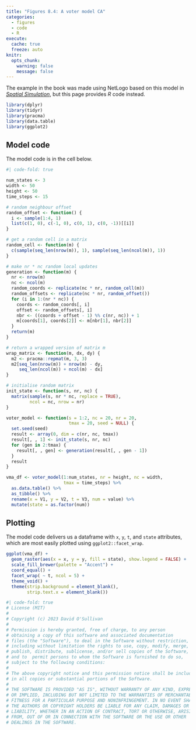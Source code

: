 ```yaml
---
title: "Figures 8.4: A voter model CA"
categories: 
  - figures
  - code
  - R
execute: 
  cache: true
  freeze: auto
knitr:
  opts_chunk: 
    warning: false
    message: false
---
```


The example in the book was made using NetLogo based on this model in [_Spatial Simulation_](https://dosull.github.io/pattern-and-process/chapter-3/3.8.html), but this page provides _R_ code instead.

```r
library(dplyr)
library(tidyr)
library(pracma)
library(data.table)
library(ggplot2)
```

## Model code
The model code is in the cell below.

```r
#| code-fold: true

num_states <- 3
width <- 50
height <- 50
time_steps <- 15

# random neighbour offset
random_offset <- function() {
  i <- sample(1:4, 1)
  list(c(1, 0), c(-1, 0), c(0, 1), c(0, -1))[[i]]
}

# get a random cell in a matrix
random_cell <- function(m) {
  c(sample(seq_len(nrow(m)), 1), sample(seq_len(ncol(m)), 1))
}

# make nr * nc random local updates
generation <- function(m) {
  nr <- nrow(m)
  nc <- ncol(m)
  random_coords <- replicate(nc * nr, random_cell(m))
  random_offsets <- replicate(nc * nr, random_offset())
  for (i in 1:(nr * nc)) {
    coords <- random_coords[, i]
    offset <- random_offsets[, i]
    nbr <- ((coords + offset - 1) %% c(nr, nc)) + 1
    m[coords[1], coords[2]] <- m[nbr[1], nbr[2]]
  }
  return(m)
}

# return a wrapped version of matrix m
wrap_matrix <- function(m, dx, dy) {
  m2 <- pracma::repmat(m, 3, 3)
  m2[seq_len(nrow(m)) + nrow(m) - dy, 
     seq_len(ncol(m)) + ncol(m) - dx]
}

# initialise random matrix
init_state <- function(s, nr, nc) {
  matrix(sample(s, nr * nc, replace = TRUE),
         ncol = nc, nrow = nr)
}

voter_model <- function(s = 1:2, nc = 20, nr = 20, 
                        tmax = 20, seed = NULL) {
  set.seed(seed)
  result <- array(0, dim = c(nr, nc, tmax))
  result[, , 1] <- init_state(s, nr, nc)
  for (gen in 2:tmax) {
    result[, , gen] <- generation(result[, , gen - 1])
  }
  result
}

vma_df <- voter_model(1:num_states, nr = height, nc = width, 
                      tmax = time_steps) %>%
  as.data.table() %>%
  as_tibble() %>%
  rename(x = V1, y = V2, t = V3, num = value) %>%
  mutate(state = as.factor(num))
```

## Plotting
The model code delivers us a dataframe with `x`, `y`, `t`, and `state` attributes, which are most easily plotted using `ggplot2::facet_wrap`.

```r
ggplot(vma_df) + 
  geom_raster(aes(x = x, y = y, fill = state), show.legend = FALSE) + 
  scale_fill_brewer(palette = "Accent") +
  coord_equal() +
  facet_wrap( ~ t, ncol = 5) +
  theme_void() + 
  theme(strip.background = element_blank(),
        strip.text.x = element_blank())
```

```r
#| code-fold: true
# License (MIT)
#
# Copyright (c) 2023 David O'Sullivan
#
# Permission is hereby granted, free of charge, to any person
# obtaining a copy of this software and associated documentation
# files (the "Software"), to deal in the Software without restriction,
# including without limitation the rights to use, copy, modify, merge,
# publish, distribute, sublicense, and/or sell copies of the Software,
# and to  permit persons to whom the Software is furnished to do so,
# subject to the following conditions:
#
# The above copyright notice and this permission notice shall be included
# in all copies or substantial portions of the Software.
#
# THE SOFTWARE IS PROVIDED "AS IS", WITHOUT WARRANTY OF ANY KIND, EXPRESS
# OR IMPLIED, INCLUDING BUT NOT LIMITED TO THE WARRANTIES OF MERCHANTABILITY,
# FITNESS FOR A PARTICULAR PURPOSE AND NONINFRINGEMENT. IN NO EVENT SHALL
# THE AUTHORS OR COPYRIGHT HOLDERS BE LIABLE FOR ANY CLAIM, DAMAGES OR OTHER
# LIABILITY, WHETHER IN AN ACTION OF CONTRACT, TORT OR OTHERWISE, ARISING
# FROM, OUT OF OR IN CONNECTION WITH THE SOFTWARE OR THE USE OR OTHER
# DEALINGS IN THE SOFTWARE.
```
